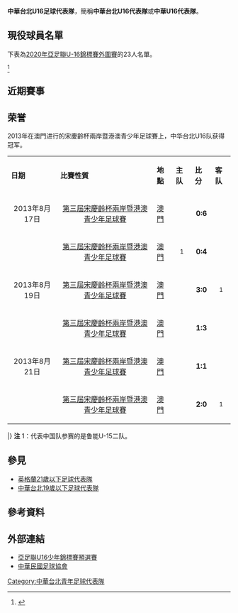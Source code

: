 {{Infobox National football team
| Name			= 中華台北 U16
| Badge			= Emblem of CTFA (shield).jpg
| Nickname		= 
| Association		= [[中華民國足球協會|中華民國足球協會]]
| Sub-confederation	= [[東亞足球聯盟|東亞足球聯盟]] 
| Confederation		= [[亞洲足球聯盟|亞洲足球聯盟]] 
| Coach			= {{flagicon|TWN}} 謝麗娟
| Asst Manager	        = {{flagicon|TWN}} 陳界任<br />{{flagicon|TWN}} 林學聰
| Captain		= 
| FIFA Trigramme	= TPE
| shirtsupplier		= [[憬緯企業|Tor Star]]
| pattern_la1	        = _borderonblue
| pattern_b1		= _whiteredstriped_sides
| pattern_ra1		= _borderonblue
| pattern_sh1		= _whitebottom
| leftarm1		= FF0000
| body1			= 0000FF
| rightarm1		= FF0000
| shorts1		= 0000FF
| socks1		= 0000FF
| pattern_la2		= _borderonwhite
| pattern_b2		= _blueredstriped_sides
| pattern_ra2		= _borderonwhite
| pattern_sh2		= _transparent_bottom
| leftarm2		= FF0000
| body2			= FFFFFF
| rightarm2		= FF0000
| shorts2		= 0000FF
| socks2		= FFFFFF
}}
'''中華台北U16足球代表隊'''，簡稱'''中華台北U16代表隊'''或'''中華U16代表隊'''。

==現役球員名單==
下表為[[2020年亞足聯U-16錦標賽外圍賽|2020年亞足聯U-16錦標賽外圍賽]]的23人名單。

{{updated|2019年9月22日}}<ref>{{Cite web |url = https://www.ctfa.com.tw/representative/uu-16/4612-108-u-16-afc-u16-championship-2020-qualifiers.html |title = 108年U-16男子代表隊參加AFC U16 Championship 2020 Qualifiers名冊 |date = 2019-09-16 |accessdate = 2019-09-22 }}</ref>
{{nat fs g start}}
{{nat fs g player|no=1|pos=GK|name=[[艾博杰|艾博-{杰}-]] (Ai Bo-jie)|age=|caps=1|goals=0|club=[[國立花蓮高級中學|花蓮高中]]|clubnat=TWN}}
{{nat fs g player|no=18|pos=GK|name=[[張翔竣|張翔竣]] (Chang Hsiang-chun)|age=2004年4月10日（15歲）|caps=2|goals=0|club=[[臺中市立惠文高級中學|惠文高中]]|clubnat=TWN}}
{{nat fs g player|no=22|pos=GK|name=[[王柏翰|王柏翰]] (Wang Po-han)|age=|caps=0|goals=0|club=[[國立北門高級中學|北門高中]]|clubnat=TWN}}
{{nat fs break}}
{{nat fs g player|no=2|pos=DF|name=[[黃永竣|黃永竣]] (Huang Yung-chun)|age=|caps=3|goals=1|club=[[國立民雄高級農工職業學校|民雄農工]]|clubnat=TWN}}
{{nat fs g player|no=12|pos=DF|name=[[馮宗晾|馮宗晾]] (Feng Zong-liang)|age=|caps=1|goals=0|club=[[新北市立新北高級中學|新北高中]]|clubnat=TWN}}
{{nat fs g player|no=13|pos=DF|name=[[朱宸緯|朱宸緯]] (Jhu Chen-wei)|age=|caps=0|goals=0|club=[[高雄市立路竹高級中學|路竹高中]]|clubnat=TWN}}
{{nat fs g player|no=14|pos=DF|name=[[張哲維|張哲維]] (Chang Che-wei)|age=|caps=2|goals=0|club=[[新北市立新北高級中學|新北高中]]|clubnat=TWN}}
{{nat fs g player|no=15|pos=DF|name=[[鍾亞城|鍾亞城]] (Jung Ya-cheng)|age=|caps=1|goals=0|club=[[國立花蓮高級中學|花蓮高中]]|clubnat=TWN}}
{{nat fs g player|no=19|pos=DF|name=[[莊家維|莊家維]] (Chuang Chia-wei)|age=|caps=1|goals=0|club=[[國立內埔高級農工職業學校|內埔農工]]|clubnat=TWN}}
{{nat fs break}}
{{nat fs g player|no=4|pos=MF|name=[[高澈|高澈]] (Kao Che)|age=|caps=1|goals=0|club=[[高雄市立鳳西國民中學|鳳西國中]]|clubnat=TWN}}
{{nat fs g player|no=5|pos=MF|name=[[李皓武|李皓武]] (Li Hao-wu)|age=|caps=3|goals=0|club=[[國立花蓮高級農業職業學校|花蓮高農]]|clubnat=TWN}}
{{nat fs g player|no=6|pos=MF|name=[[馬英豪|馬英豪]] (Ma Ying-hao)|age=|caps=1|goals=0|club=[[國立花蓮高級中學|花蓮高中]]|clubnat=TWN}}
{{nat fs g player|no=8|pos=MF|name=[[羅子安|羅子安]] (Luo Zih-an)|age=2005年5月13日（14歲）|caps=2|goals=1|club=[[國立花蓮高級中學|花蓮高中]]|clubnat=TWN}}
{{nat fs g player|no=9|pos=MF|name=[[高冠宇|高冠宇]] (Kao Kuan-yu)|age=|caps=2|goals=0|club=[[臺東縣立豐田國民中學|豐田國中]]|clubnat=TWN}}
{{nat fs g player|no=10|pos=MF|name=[[吳倍希|吳倍希]] (Ng Pui-hei)|age=|caps=3|goals=0|club=[[廣州富力足球俱樂部|廣州富力]]足球學校|clubnat=CHN}}
{{nat fs g player|no=16|pos=MF|name=[[余俊明|余俊明]] (YU Jiun-ming)|age=|caps=2|goals=0|club=[[高雄市立路竹高級中學|路竹高中]]|clubnat=TWN}}
{{nat fs g player|no=21|pos=MF|name=[[王浩霖|王浩霖]] (Wang Hao-lin)|age=|caps=1|goals=0|club=[[臺南市立後甲國民中學|後甲國中]]|clubnat=TWN}}
{{nat fs g player|no=23|pos=MF|name=[[洪永濬|洪永濬]] (Hong Yong-jyun)|age=|caps=3|goals=0|club=[[高雄市立路竹高級中學|路竹高中]]|clubnat=TWN}}
{{nat fs break}}
{{nat fs g player|no=3|pos=FW|name=[[孫恩祈|孫恩祈]] (Sun En-chi)|age=2004年10月11日（14歲）|caps=3|goals=0|club=[[臺東縣立豐田國民中學|豐田國中]]|clubnat=TWN}}
{{nat fs g player|no=7|pos=FW|name=[[劉炫緯|劉炫緯]] (Liu Hsuan-wei)|age=2004年10月19日（14歲）|caps=3|goals=0|club={{link-ja|曉星國際中學校|暁星国際小学校・中学校・高等学校}}|clubnat=JPN}}
{{nat fs g player|no=11|pos=FW|name=[[黃柏軒|黃柏軒]] (Huang Anthony)|age=2004年1月22日（15歲）|caps=3|goals=0|club=[[臺北市私立奎山實驗高級中學|奎山實中]]|clubnat=TWN}}
{{nat fs g player|no=17|pos=FW|name=[[吳孟勳|吳孟勳]] (Wu Meng-hsun)|age=|caps=3|goals=0|club=[[日南學園中學校·高等學校|日南學園高等學校]]|clubnat=JPN}}
{{nat fs g player|no=20|pos=FW|name=[[王柏竣|王柏竣]] (Wang Bo-jyun)|age=|caps=1|goals=0|club=[[高雄市立路竹高級中學|路竹高中]]|clubnat=TWN}}
{{nat fs g end}}

== 近期賽事 ==
{{footballbox_collapsible
| round		= 2015年兩岸暨港澳青少年足球賽
| date		= 2015年8月14日
| time		= 
| team1		= {{fbu-rt|16|MAC}}
| team2		= {{fbu|16|TPE}}
| score		= 0 − 2
| goals1	= 
| goals2	= [[秦文彥|秦文彥]] {{goal|}}
| stadium	= [[北京香堂訓練基地|北京香堂訓練基地]]
| location	= [[北京|北京]]，[[中國|中國]]
| attendance	= 
| referee	= 
| report	= 
| nobars	= 1
| result	= W
| motm		= 
}}
{{footballbox_collapsible
| round		= 2015年兩岸暨港澳青少年足球賽
| date		= 2015年8月18日
| time		= 
| team1		= {{fbu-rt|16|TPE}}
| team2		= {{fbu|16|HKG}}
| score		= 7 − 0
| goals1	= 
| goals2	= 
| stadium	= [[北京香堂訓練基地|北京香堂訓練基地]]
| location	= [[北京|北京]]，[[中國|中國]]
| attendance	= 
| referee	= 
| report	= 
| nobars	= 1
| result	= W
| motm		= 
}}
{{footballbox_collapsible
| round		= 2015年兩岸暨港澳青少年足球賽
| date		= 2015年8月19日
| time		= 
| team1		= {{fbu-rt|16|TPE}}
| team2		= {{fbu|16|CHN}}
| score		= 
| goals1	= 
| goals2	= 
| stadium	= [[北京香堂訓練基地|北京香堂訓練基地]]
| location	= [[北京|北京]]，[[中國|中國]]
| attendance	= 
| referee	= 
| report	= 
| nobars	= 1
| result	= L
| motm		= 
}}
{{footballbox_collapsible
| round		= [[2016年亞足聯U-16錦標賽外圍賽#I組|2016年亞足聯U-16錦標賽外圍賽]]
| date		= 2015年9月16日
| time		= 14:00 [[UTC+8|UTC+8]]
| team1		= {{fbu-rt|17|CHN}}
| team2		= {{fbu|17|TPE}}
| score		= 1 − 0
| goals1	= [[陳榮|陳榮]] {{goal|78}}
| goals2	= 
| stadium	= [[延吉市人民體育場|延吉市人民體育場]]
| location	= [[延吉市|延吉市]]，[[中國|中國]]
| attendance	= 786
| referee	= {{flagicon|MAL}} MOHD NAFEEZ BIN ABDUL WAHAB
| assistantreferees	= {{flagicon|MAL}} SIVANESAN A/L MUNIANDY<br />{{flagicon|IND}} SAMAR PAL
| fourthofficial	= {{flagicon|IND}} BANERJEE PRANJAL
| report	= [http://www.the-afc.com/afcasfeeds?fixtureid=9587&stageid=373&tmode=C&view=ajax&show=matchsummary 報告]
| nobars	= 1
| result	= L
| motm		= {{flagicon|CHN}} [[陳榮|陳榮]]
}}
{{footballbox_collapsible
| round		= [[2016年亞足聯U-16錦標賽外圍賽#I組|2016年亞足聯U-16錦標賽外圍賽]]
| date		= 2015年9月18日
| time		= 18:00 [[UTC+8|UTC+8]]
| team1		= {{fbu-rt|17|TPE}}
| team2		= {{fbu|17|KOR}}
| score		= 0 - 6
| goals1	= 
| goals2	= [[CHEON_Seonghoon|CHEON Seonghoon]] {{goal|19}}<br />[[KIM_Dongbum|KIM Dongbum]] {{goal|29||90+2}}<br />[[YONG_DONGHYUN|YONG DONGHYUN]] {{goal|37}}<br />[[PARK_Chanbin|PARK Chanbin]] {{goal|63||70}}
| stadium	= [[延吉市人民體育場|延吉市人民體育場]]
| location	= [[延吉市|延吉市]]，[[中國|中國]]
| attendance	= 166
| referee	= {{flagicon|SIN}} SUKHBIR SINGH
| assistantreferees	= {{flagicon|SIN}} LIM KOK HENG<br />{{flagicon|BAN}} MD MANIR AHMMAD DHALI
| fourthofficial		= {{flagicon|CAM}} TUY VICHHIKA
| report		= [http://www.the-afc.com/afcasfeeds?fixtureid=9589&stageid=373&tmode=C&view=ajax&show=matchsummary 報告]
| nobars		= 1
| result		= L
| motm		= {{flagicon|KOR}} [[PARK_Chanbin|PARK Chanbin]]
}}
{{footballbox_collapsible
| round		= [[2016年亞足聯U-16錦標賽外圍賽#I組|2016年亞足聯U-16錦標賽外圍賽]]
| date		= 2015年9月20日
| time		= 18:00 [[UTC+8|UTC+8]]
| team1		= {{fbu-rt|17|TPE}}
| team2		= {{fbu|17|MAC}}
| score		= 2 - 1
| goals1		= [[陳蔚哲|陳蔚哲]] {{goal|46}}<br />[[蔡政儒|蔡政儒]] {{goal|75}}
| goals2		= [[梁智誠|梁智誠]] {{goal|82}}
| stadium	= [[延吉市人民體育場|延吉市人民體育場]]
| location	= [[延吉市|延吉市]]，[[中國|中國]]
| attendance	= 66
| referee	= {{flagicon|MAL}} MOHD NAFEEZ BIN ABDUL WAHAB
| assistantreferees	= {{flagicon|BAN}} MD MANIR AHMMAD DHALI<br />{{flagicon|PAK}} MUHAMMAD ALI
| fourthofficial		= {{flagicon|CAM}} TUY VICHHIKA
| report		= [http://www.the-afc.com/afcasfeeds?fixtureid=9591&stageid=373&tmode=C&view=ajax&show=matchsummary 報告]
| nobars		= 1
| result		= W
| motm	= {{flagicon|TPE}} [[蔡松芳|蔡松芳]]
}}
{{footballbox_collapsible
| round		= 2016年賽馬會國際青年足球邀請賽
| date		= 2016年3月26日
| time		= 10:00 [[UTC+8|UTC+8]]
| team1		= {{fbu-rt|17|GUM}}
| team2		= {{fbu|17|TPE}}
| score		= 1 - 4
| goals1	= 伊圖 {{goal|53}}
| goals2	= [[黃俊聞|黃俊聞]] {{goal|4}}<br />[[林晨安|林晨安]] {{goal|22}}<br />[[藍浩宇|藍浩宇]] {{goal|28}}<br />[[黃聖傑|黃聖傑]] {{goal|90+4}}
| stadium	= [[蒲崗村道公園|蒲崗村道公園]]
| location	= [[香港|香港]]
| attendance	= 
| referee	= 
| assistantreferees	= 
| fourthofficial	= 
| report		= [http://www.hkfa.com/ch/match/20210 報告]
| nobars		= 1
| result		= W
}}
{{footballbox_collapsible
| round		= 2016年賽馬會國際青年足球邀請賽
| date		= 2016年3月27日
| time		= 10:00 [[UTC+8|UTC+8]]
| team1		= {{fbu-rt|17|TPE}}
| team2		= {{fbu|17|SGP}}
| score		= 3 - 0
| goals1	= [[藍浩宇|藍浩宇]] {{goal|10}}<br />[[侯品邑|侯品邑]] {{goal|58}}<br />[[張志千|張志千]] {{goal|90+2}}
| goals2	= 
| stadium	= [[蒲崗村道公園|蒲崗村道公園]]
| location	= [[香港|香港]]
| attendance	= 
| referee	= 
| assistantreferees	= 
| fourthofficial	= 
| report		= [http://www.hkfa.com/ch/match/20212 報告]
| nobars		= 1
| result		= W
}}
{{footballbox_collapsible
| round		= 2016年賽馬會國際青年足球邀請賽
| date		= 2016年3月28日
| time		= 10:00 [[UTC+8|UTC+8]]
| team1		= {{fbu-rt|17|HKG}}
| team2		= {{fbu|17|TPE}}
| score		= 2 - 2
| goals1	= [[黃仁傑|黃仁傑]] {{goal|54}}<br />[[朱偉鈞|朱偉鈞]] {{goal|79}}
| goals2	= [[秦文彥|秦文彥]] {{goal|45}}<br />[[林晨安|林晨安]] {{goal|86}}
| stadium	= [[蒲崗村道公園|蒲崗村道公園]]
| location	= [[香港|香港]]
| attendance	= 
| referee	= 
| assistantreferees	= 
| fourthofficial	= 
| report		= [http://www.hkfa.com/ch/match/20213 報告]
| nobars		= 1
| result		= D
}}
{{footballbox_collapsible
| round		= [[2018年亞足聯U-16錦標賽外圍賽#F_組|2018年亞足聯U-16錦標賽外圍賽]]
| date		= 2017年9月16日
| time		= 19:00 [[UTC+8|UTC+8]]
| team1		= {{fbu-rt|17|TPE}}
| team2		= {{fbu|17|HKG}}
| score		= 0 - 2
| goals1	= 
| goals2	= [[唐曉峰|唐曉峰]] {{goal|55}}<br />[[王逸_(足球運動員)|王逸]] {{goal|56}}
| stadium	= [[輔仁大學|輔仁大學足球場]]
| location	= [[新北市|新北市]]，[[中華民國|中華民國]]
| attendance	= 450
| referee	= {{flagicon|SYR}} Masoud Tufayelieh
| assistantreferees= 
| fourthofficial= 
| report        = [http://cms.the-afc.com/afcasfeeds?fixtureid=11896&stageid=452&tMode=C&view=ajax&show=matchsummary 報告]
| nobars	= 1
| result	= L
}}
{{footballbox_collapsible
| round		= [[2018年亞足聯U-16錦標賽外圍賽#F_組|2018年亞足聯U-16錦標賽外圍賽]]
| date		= 2017年9月18日
| time		= 19:00 [[UTC+8|UTC+8]]
| team1		= {{fbu-rt|17|BRU}}
| team2		= {{fbu|17|TPE}}
| score		= 1 - 2
| goals1	= [[Hirman_Abdul_Latip|Abdul]] {{goal|11}}
| goals2	= [[林駿凱|林駿凱]] {{goal|85}}<br />[[楊燊愷|楊燊愷]] {{goal|90+3}}
| stadium	= [[輔仁大學|輔仁大學足球場]]
| location	= [[新北市|新北市]]，[[中華民國|中華民國]]
| attendance	= 200
| referee	= {{flagicon|JOR}} Ahmad Yacoub Ibrahim Ibrahim 
| assistantreferees= 
| fourthofficial= 
| report        = [http://cms.the-afc.com/afcasfeeds?fixtureid=11899&stageid=452&tMode=C&view=ajax&show=matchsummary 報告]
| nobars	= 1
| result	= W
}}
{{footballbox_collapsible
| round		= [[2018年亞足聯U-16錦標賽外圍賽#F_組|2018年亞足聯U-16錦標賽外圍賽]]
| date		= 2017年9月22日
| time		= 19:00 [[UTC+8|UTC+8]]
| team1		= {{fbu-rt|17|TPE}}
| team2		= {{fbu|17|PRK}}
| score		= 0 - 7
| goals1	= 
| goals2	= [[Kim_Kang-song|Kim Kang-song]] {{goal|7||27||52}}<br />[[An_Phyong-il|An Phyong-il]] {{goal|8||64}}<br />[[Kim_Jin-hyok|Kim Jin-hyok]] {{goal|58}}<br />[[Won_Hyok|Won Hyok]] {{goal|86}}
| stadium	= [[輔仁大學|輔仁大學足球場]]
| location	= [[新北市|新北市]]，[[中華民國|中華民國]]
| attendance	= 300
| referee	= {{flagicon|LBN}} Ali Reda 
| assistantreferees= 
| fourthofficial= 
| report        = [http://cms.the-afc.com/afcasfeeds?fixtureid=11903&stageid=452&tMode=C&view=ajax&show=matchsummary 報告]
| nobars	= 1
| result	= L
}}
{{footballbox_collapsible
| round		= [[2018年亞足聯U-16錦標賽外圍賽#F_組|2018年亞足聯U-16錦標賽外圍賽]]
| date		= 2017年9月24日
| time		= 19:00 [[UTC+8|UTC+8]]
| team1		= {{fbu-rt|17|MAC}}
| team2		= {{fbu|17|TPE}}
| score		= 0 - 3
| goals1	= 
| goals2	= [[楊燊愷|楊燊愷]] {{goal|28}}<br />[[林駿凱|林駿凱]] {{goal|43}}<br />[[梁孟昕|梁孟昕]] {{goal|56}}
| stadium	= [[輔仁大學|輔仁大學足球場]]
| location	= [[新北市|新北市]]，[[中華民國|中華民國]]
| attendance	= 300
| referee	= {{flagicon|JOR}} Ahmad Yacoub Ibrahim Ibrahim 
| assistantreferees= 
| fourthofficial= 
| report        = [http://cms.the-afc.com/afcasfeeds?fixtureid=11904&stageid=452&tMode=C&view=ajax&show=matchsummary 報告]
| nobars	= 1
| result	= W
}}
{{footballbox_collapsible
| round		= [[2020年亞足聯U-16錦標賽外圍賽#K組|2020年亞足聯U-16錦標賽外圍賽]]
| date		= 2019年9月18日
| time		= 15:00 [[UTC+06:30|UTC+6:30]]
| team1		= {{fbu-rt|17|KOR}}
| team2		= {{fbu|17|TPE}}
| score		= 10 - 0
| goals1	= [[Lee_Kyu-dong|Lee Kyu-dong]] {{goal|19||20||47}}<br />[[Lee_Dong-hyeon|Lee Dong-hyeon]] {{goal|45+1}}<br />[[Kim_Ji-soo|Kim Ji-soo]] {{goal|54}}<br />[[Her_Dong-min|Her Dong-min]] {{goal|70}}<br />[[Chang_Ha-min|Chang Ha-min]] {{goal|81||90+2}}<br />[[Kim_Do-hyun|Kim Do-hyun]] {{goal|88}}<br />[[Kim_Jin-yeop|Kim Jin-yeop]] {{goal|90+1}}
| goals2	= 
| stadium	= [[杜瓦納體育場|杜瓦納體育場]]
| location	= [[仰光|仰光]]，[[緬甸|緬甸]]
| attendance	= 150
| referee	= {{flagicon|LBN}} Hussein Abo Yehia
| assistantreferees= 
| fourthofficial= 
| report        = [http://stats.the-afc.com/match_report/15700 報告]
| nobars	= 1
| result	= L
}}
{{footballbox_collapsible
| round		= [[2020年亞足聯U-16錦標賽外圍賽#K組|2020年亞足聯U-16錦標賽外圍賽]]
| date		= 2019年9月20日
| time		= 15:00 [[UTC+06:30|UTC+6:30]]
| team1		= {{fbu-rt|17|TPE}}
| team2		= {{fbu|17|THA}}
| score		= 0 - 6
| goals1	= 
| goals2	= [[Kongpop_Sroirak|Kongpop]] {{goal|22}}<br />[[Thanawat_Saipetch|Thanawat]] {{goal|30}}<br />[[Niphitphon_Wongpanya|Niphitphon]] {{goal|47||49||59||90}}
| stadium	= [[杜瓦納體育場|杜瓦納體育場]]
| location	= [[仰光|仰光]]，[[緬甸|緬甸]]
| attendance	= 200
| referee	= {{flagicon|KUW}} Ali Shaban
| assistantreferees= 
| fourthofficial= 
| report        = [http://stats.the-afc.com/match_report/15702 報告]
| nobars	= 1
| result	= L
}}
{{footballbox_collapsible
| round		= [[2020年亞足聯U-16錦標賽外圍賽#K組|2020年亞足聯U-16錦標賽外圍賽]]
| date		= 2019年9月22日
| time		= 18:00 [[UTC+06:30|UTC+6:30]]
| team1		= {{fbu-rt|17|MYA}}
| team2		= {{fbu|17|TPE}}
| score		= 0 - 2
| goals1	= 
| goals2	= [[黃永竣|黃永竣]] {{goal|48}}<br />[[羅子安|羅子安]] {{goal|85}}
| stadium	= [[杜瓦納體育場|杜瓦納體育場]]
| location	= [[仰光|仰光]]，[[緬甸|緬甸]]
| attendance	= 523
| referee	= {{flagicon|QAT}} Saoud Al-Athbah
| assistantreferees= 
| fourthofficial= 
| report        = [http://stats.the-afc.com/match_report/15705 報告]
| nobars	= 1
| result	= W
}}

==荣誉==
2013年在澳門进行的宋慶齡杯兩岸暨港澳青少年足球賽上，中华台北U16队获得冠军。
{|width=80% class="wikitable" style="font-size: 100%"
|- bgcolor=0000DD style="text-align: center; color:white"
|'''日期'''
|'''比賽性質'''
|'''地點'''
|'''主队'''
|'''比分'''
|'''客队'''
|-
|align=center|2013年8月17日
|align=center|[[第三屆宋慶齡杯兩岸暨港澳青少年足球賽|第三屆宋慶齡杯兩岸暨港澳青少年足球賽]]
|{{flagicon|MAC}} [[澳門|澳門]]
|align=center|{{fbu|16|MAC}}
|align=center| '''0:6'''
|align=center|{{fbu|16|TPE}}
|-
|align=center|
|align=center|[[第三屆宋慶齡杯兩岸暨港澳青少年足球賽|第三屆宋慶齡杯兩岸暨港澳青少年足球賽]]
|{{flagicon|MAC}} [[澳門|澳門]]
|align=center|{{fbu|16|CHN}}<sup>1</sup>
|align=center| '''0:4'''
|align=center|{{fbu|16|HKG}}
|-
|align=center|2013年8月19日
|align=center|[[第三屆宋慶齡杯兩岸暨港澳青少年足球賽|第三屆宋慶齡杯兩岸暨港澳青少年足球賽]]
|{{flagicon|MAC}} [[澳門|澳門]]
|align=center|{{fbu|16|TPE}}
|align=center| '''3:0'''
|align=center|{{fbu|16|CHN}}<sup>1</sup>
|-
|align=center|
|align=center|[[第三屆宋慶齡杯兩岸暨港澳青少年足球賽|第三屆宋慶齡杯兩岸暨港澳青少年足球賽]]
|{{flagicon|MAC}} [[澳門|澳門]]
|align=center|{{fbu|16|MAC}}
|align=center| '''1:3'''
|align=center|{{fbu|16|HKG}}
|-
|align=center|2013年8月21日
|align=center|[[第三屆宋慶齡杯兩岸暨港澳青少年足球賽|第三屆宋慶齡杯兩岸暨港澳青少年足球賽]]
|{{flagicon|MAC}} [[澳門|澳門]]
|align=center|{{fbu|16|HKG}}
|align=center| '''1:1'''
|align=center|{{fbu|16|TPE}}
|-
|align=center|
|align=center|[[第三屆宋慶齡杯兩岸暨港澳青少年足球賽|第三屆宋慶齡杯兩岸暨港澳青少年足球賽]]
|{{flagicon|MAC}} [[澳門|澳門]]
|align=center|{{fbu|16|MAC}}
|align=center| '''2:0'''
|align=center|{{fbu|16|CHN}}<sup>1</sup>
|}
{{Fb cl2 header navbar}}
{{Fb cl2 team|t={{fbu|16|TPE}} |w=2 |d=1 |l=0 |gf=10 |ga=1 |bc=#FFFF00|border=}}
{{Fb cl2 team|t={{fbu|16|HKG}} |w=2 |d=1 |l=0 |gf=8 |ga=2 |bc=|border=}}
{{Fb cl2 team|t={{fbu|16|MAC}} |w=1 |d=0 |l=2 |gf=3 |ga=9 |bc=|border=}}
{{Fb cl2 team|t={{fbu|14|CHN}}<sup>1</sup> |w=0 |d=0 |l=3 |gf=0 |ga=9 |bc=|border=}}
|}
'''注''' 1：代表中国队参赛的是鲁能U-15二队。

==參見==
*[[英格蘭21歲以下足球代表隊|英格蘭21歲以下足球代表隊]]
*[[中華台北19歲以下足球代表隊|中華台北19歲以下足球代表隊]]
== 參考資料 ==
<references />

==外部連結==
*[https://web.archive.org/web/20071214104835/http://www.the-afc.com/eng/competitions/fixtures/index.jsp_U16-2007.html 亞足聯U16少年錦標賽預選賽]
*[http://ctfa.com.tw/ 中華民國足球協會]{{Wayback|url=http://ctfa.com.tw/ |date=20180830093946 }}
{{台灣足球}}
{{國際足球}}
{{2012年亞足聯U16少年錦標賽中華台北U16足球代表隊}}

[[Category:中華台北青年足球代表隊|Category:中華台北青年足球代表隊]]